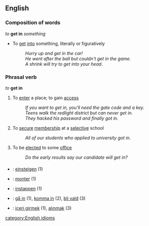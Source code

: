 ==English==
===Composition of words===
''to'' '''get in''' ''something''
*To [[get]] [[into]] something, literally or figuratively
*:''Hurry up and get in the car!''
*:''He went after the ball but couldn't get in the game.''
*:''A shrink will try to get into your head.''

===Phrasal verb===
''to'' '''get in'''
#To [[enter]] a place; to gain [[access]]
#:''If you want to get in, you'll need the gate code and a key.''
#:''Teens walk the redlight district but can never get in.''
#:''They hacked his password and finally got in.''
#To [[secure]] [[membership]] at a [[selective]] school
#:''All of our students who applied to university got in.''
#To be [[elected]] to some [[office]]
#:''Do the early results say our candidate will get in?''

===={{trans}}====
*{{de}}: [[einsteigen]] (1)
*{{fr}}: [[monter]] (1)
*{{nl}}: [[instappen]] (1)
*{{sv}}: [[gå in]]  (1), [[komma in]] (2), [[bli vald]] (3)
*{{tr}}: [[içeri girmek]]  (1), [[alınmak]] (3)

[[category:English idioms]]